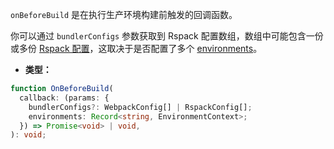 `onBeforeBuild` 是在执行生产环境构建前触发的回调函数。

你可以通过 `bundlerConfigs` 参数获取到 Rspack 配置数组，数组中可能包含一份或多份 [Rspack 配置](https://rspack.dev/config/)，这取决于是否配置了多个 [environments](/config/environments)。

- **类型：**

```ts
function OnBeforeBuild(
  callback: (params: {
    bundlerConfigs?: WebpackConfig[] | RspackConfig[];
    environments: Record<string, EnvironmentContext>;
  }) => Promise<void> | void,
): void;
```
